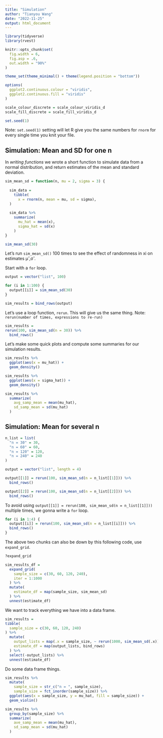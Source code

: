 ```yaml
---
title: "Simulation"
author: "Tianyou Wang"
date: "2022-11-25"
output: html_document
---
```


```r
library(tidyverse)
library(rvest)

knitr::opts_chunk$set(
  fig.width = 6,
  fig.asp = .6,
  out.width = "90%"
)

theme_set(theme_minimal() + theme(legend.position = "bottom"))

options(
  ggplot2.continuous.colour = "viridis",
  ggplot2.continuous.fill = "viridis"
)

scale_colour_discrete = scale_colour_viridis_d
scale_fill_discrete = scale_fill_viridis_d

set.seed(1)
```

Note: `set.seed(1)` setting will let R give you the same numbers for `rnorm` for every single time you knit your file.


## Simulation: Mean and SD for one n

In *writing functions* we wrote a short function to simulate data from a normal distribution, and return estimates of the mean and standard deviation.

```r
sim_mean_sd = function(n, mu = 2, sigma = 3) {
  
  sim_data = 
    tibble(
      x = rnorm(n, mean = mu, sd = sigma),
  )
  
  sim_data %>% 
    summarize(
      mu_hat = mean(x),
      sigma_hat = sd(x)
    )
}
```

```r
sim_mean_sd(30)
```

Let’s run `sim_mean_sd()` 100 times to see the effect of randomness in xi on estimates μ̂ ,σ̂ .

Start with a `for` loop.

```r
output = vector("list", 100)

for (i in 1:100) {
  output[[i]] = sim_mean_sd(30)
}

sim_results = bind_rows(output)
```

Let's use a loop function, `rerun`. This will give us the same thing. Note: `rerun(number of times, expressions to re-run)`

```r
sim_results = 
rerun(100, sim_mean_sd(n = 30)) %>% 
  bind_rows()
```

Let’s make some quick plots and compute some summaries for our simulation results.
```r
sim_results %>% 
  ggplot(aes(x = mu_hat)) +
  geom_density()

sim_results %>% 
  ggplot(aes(x = sigma_hat)) +
  geom_density()

sim_results %>% 
  summarize(
    avg_samp_mean = mean(mu_hat),
    sd_samp_mean = sd(mu_hat)
  )
```



## Simulation: Mean for several  n

```r
n_list = list(
  "n = 30" = 30,
  "n = 60" = 60,
  "n = 120" = 120,
  "n = 240" = 240
)

output = vector("list", length = 4)

output[[1]] = rerun(100, sim_mean_sd(n = n_list[[1]])) %>% 
  bind_rows()

output[[2]] = rerun(100, sim_mean_sd(n = n_list[[2]])) %>% 
  bind_rows()
```

To avoid using `output[[1]] = rerun(100, sim_mean_sd(n = n_list[[1]]))` multiple times, we gonna write a `for` loop.

```r
for (i in 1:4) {
  output[[i]] = rerun(100, sim_mean_sd(n = n_list[[i]])) %>% 
  bind_rows()
}
```

The above two chunks can also be down by this following code, use `expand_grid`.

```r
?expand_grid
```

```r
sim_results_df = 
  expand_grid(
    sample_size = c(30, 60, 120, 240),
    iter = 1:1000
  ) %>% 
  mutate(
    estimate_df = map(sample_size, sim_mean_sd)
  ) %>% 
  unnest(estimate_df)
```

We want to track everything we have into a data frame.
```r
sim_results = 
tibble(
  sample_size = c(30, 60, 120, 240)
) %>% 
  mutate(
    output_lists = map(.x = sample_size, ~ rerun(1000, sim_mean_sd(.x))),
    estimate_df = map(output_lists, bind_rows)
  ) %>% 
  select(-output_lists) %>% 
  unnest(estimate_df)
```


Do some data frame things.

```r
sim_results %>% 
  mutate(
    sample_size = str_c("n = ", sample_size),
    sample_size = fct_inorder(sample_size)) %>% 
  ggplot(aes(x = sample_size, y = mu_hat, fill = sample_size)) + 
  geom_violin()
```

```r
sim_results %>% 
  group_by(sample_size) %>% 
  summarize(
    ave_samp_mean = mean(mu_hat),
    sd_samp_mean = sd(mu_hat)
  )
```



















